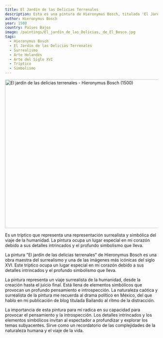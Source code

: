 ```yaml
---
title: El Jardín de las Delicias Terrenales
description: Esta es una pintura de Hieronymus Bosch, titulada 'El Jardín de las Delicias Terrenales'.
author: Hieronymus Bosch
year: 1500
country: Países Bajos
image: /paintings/El_jardín_de_las_Delicias,_de_El_Bosco.jpg
tags:
  - Hieronymus Bosch
  - El Jardín de las Delicias Terrenales
  - Surrealismo
  - Arte Holandés
  - Arte del Siglo XVI
  - Tríptico
  - Simbolismo
---
```


<Image className="w-full" width="1080" height="489" src="/paintings/El_jardín_de_las_Delicias,_de_El_Bosco.jpg"
       alt="El jardín de las delicias terrenales - Hieronymus Bosch (1500)"
       caption="El jardín de las delicias terrenales - Hieronymus Bosch (1500)"/>

Es un tríptico que representa una representación surrealista y simbólica del viaje de la humanidad. La pintura ocupa un lugar especial en mi corazón debido a sus detalles intrincados y el profundo simbolismo que lleva.

La pintura "El jardín de las delicias terrenales" de Hieronymus Bosch es una obra maestra del surrealismo y una de las imágenes más icónicas del siglo XVI. Este tríptico ocupa un lugar especial en mi corazón debido a sus detalles intrincados y el profundo simbolismo que lleva.

La pintura representa un viaje surrealista de la humanidad, desde la creación hasta el juicio final. Está llena de elementos simbólicos que provocan un profundo pensamiento e introspección. La naturaleza caótica y surrealista de la pintura me recuerda al drama político en México, del que hablo en mi publicación de blog titulada <Link href="/posts/dancing-to-the-tune-of-distraction">Bailando al ritmo de la distracción</Link>.

La importancia de esta pintura para mí radica en su capacidad para provocar el pensamiento y la introspección. Los detalles intrincados y los elementos simbólicos invitan al espectador a profundizar y explorar los temas subyacentes. Sirve como un recordatorio de las complejidades de la naturaleza humana y el viaje de la vida.
